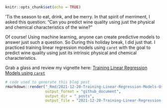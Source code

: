 ```r
knitr::opts_chunk$set(echo = TRUE)
```

'Tis the season to eat, drink, and be merry. In that spirit of merriment, I asked this question: "Can you predict wine quality using just the physical and chemical characteristics of the wine?"

Of course! Using machine learning, anyone can create predictive models to answer just such a question. So During this holiday break, I did just that.  I practiced training linear regression models using `caret` with the goal to predict wine quality using just its intrinsic physical and chemical characteristics.

Grab a glass and review my vignette here: [Training Linear Regression Models using `caret`](https://not-that-john-williams.github.io/regression-wine-quality/)  

```r
# code used to generate this blog post
rmarkdown::render("_Rmd/2021-12-20-Training-Linear-Regression-Models-Using-caret.Rmd", 
                  output_format = "github_document", 
                  output_dir = "_posts", 
                  output_file = "2021-12-20-Training-Linear-Regression-Models-Using-caret")
```
